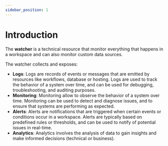 ```yaml
---
sidebar_position: 1
---
```



# Introduction

The **watcher** is a technical resource that monitor everything that happens in a workspace and can also monitor custom data sources.

The watcher collects and exposes:
- **Logs**: Logs are records of events or messages that are emitted by resources like workflows, database or hosting. Logs are used to track the behavior of a system over time, and can be used for debugging, troubleshooting, and auditing purposes.
- **Monitoring**: Monitoring allow to observe the behavior of a system over time. Monitoring can be used to detect and diagnose issues, and to ensure that systems are performing as expected.
- **Alerts**: Alerts are notifications that are triggered when certain events or conditions occur in a workspace. Alerts are typically based on predefined rules or thresholds, and can be used to notify of potential issues in real-time.
- **Analytics**: Analytics involves the analysis of data to gain insights and make informed decisions (technical or business).
